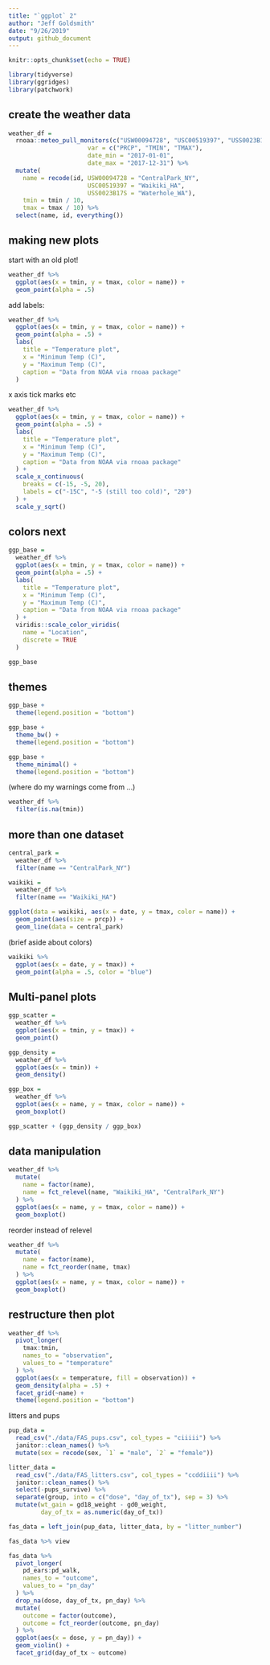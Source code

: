 ```yaml
---
title: "`ggplot` 2"
author: "Jeff Goldsmith"
date: "9/26/2019"
output: github_document
---
```


```r
knitr::opts_chunk$set(echo = TRUE)

library(tidyverse)
library(ggridges)
library(patchwork)
```

## create the weather data

```r
weather_df = 
  rnoaa::meteo_pull_monitors(c("USW00094728", "USC00519397", "USS0023B17S"),
                      var = c("PRCP", "TMIN", "TMAX"), 
                      date_min = "2017-01-01",
                      date_max = "2017-12-31") %>%
  mutate(
    name = recode(id, USW00094728 = "CentralPark_NY", 
                      USC00519397 = "Waikiki_HA",
                      USS0023B17S = "Waterhole_WA"),
    tmin = tmin / 10,
    tmax = tmax / 10) %>%
  select(name, id, everything())
```

## making new plots

start with an old plot!


```r
weather_df %>% 
  ggplot(aes(x = tmin, y = tmax, color = name)) + 
  geom_point(alpha = .5)
```

add labels:

```r
weather_df %>% 
  ggplot(aes(x = tmin, y = tmax, color = name)) + 
  geom_point(alpha = .5) + 
  labs(
    title = "Temperature plot",
    x = "Minimum Temp (C)",
    y = "Maximum Temp (C)",
    caption = "Data from NOAA via rnoaa package"
  )
```

x axis tick marks etc

```r
weather_df %>% 
  ggplot(aes(x = tmin, y = tmax, color = name)) + 
  geom_point(alpha = .5) + 
  labs(
    title = "Temperature plot",
    x = "Minimum Temp (C)",
    y = "Maximum Temp (C)",
    caption = "Data from NOAA via rnoaa package"
  ) + 
  scale_x_continuous(
    breaks = c(-15, -5, 20),
    labels = c("-15C", "-5 (still too cold)", "20")
  ) +
  scale_y_sqrt()
```

## colors next

```r
ggp_base = 
  weather_df %>% 
  ggplot(aes(x = tmin, y = tmax, color = name)) + 
  geom_point(alpha = .5) + 
  labs(
    title = "Temperature plot",
    x = "Minimum Temp (C)",
    y = "Maximum Temp (C)",
    caption = "Data from NOAA via rnoaa package"
  ) + 
  viridis::scale_color_viridis(
    name = "Location", 
    discrete = TRUE
  )

ggp_base
```

## themes

```r
ggp_base + 
  theme(legend.position = "bottom")
```

```r
ggp_base + 
  theme_bw() + 
  theme(legend.position = "bottom")
```


```r
ggp_base + 
  theme_minimal() +
  theme(legend.position = "bottom") 
```

(where do my warnings come from ...)

```r
weather_df %>% 
  filter(is.na(tmin))
```

## more than one dataset

```r
central_park = 
  weather_df %>% 
  filter(name == "CentralPark_NY")

waikiki = 
  weather_df %>% 
  filter(name == "Waikiki_HA")

ggplot(data = waikiki, aes(x = date, y = tmax, color = name)) + 
  geom_point(aes(size = prcp)) + 
  geom_line(data = central_park)

```


(brief aside about colors)

```r
waikiki %>% 
  ggplot(aes(x = date, y = tmax)) + 
  geom_point(alpha = .5, color = "blue")
```


## Multi-panel plots

```r
ggp_scatter = 
  weather_df %>% 
  ggplot(aes(x = tmin, y = tmax)) + 
  geom_point() 

ggp_density = 
  weather_df %>% 
  ggplot(aes(x = tmin)) + 
  geom_density()

ggp_box = 
  weather_df %>% 
  ggplot(aes(x = name, y = tmax, color = name)) + 
  geom_boxplot()

ggp_scatter + (ggp_density / ggp_box)
```

## data manipulation

```r
weather_df %>% 
  mutate(
    name = factor(name),
    name = fct_relevel(name, "Waikiki_HA", "CentralPark_NY")
  ) %>% 
  ggplot(aes(x = name, y = tmax, color = name)) + 
  geom_boxplot()

```


reorder instead of relevel

```r
weather_df %>% 
  mutate(
    name = factor(name),
    name = fct_reorder(name, tmax)
  ) %>% 
  ggplot(aes(x = name, y = tmax, color = name)) + 
  geom_boxplot()
```

## restructure then plot

```r
weather_df %>% 
  pivot_longer(
    tmax:tmin,
    names_to = "observation",
    values_to = "temperature"
  ) %>% 
  ggplot(aes(x = temperature, fill = observation)) + 
  geom_density(alpha = .5) + 
  facet_grid(~name) + 
  theme(legend.position = "bottom")
```




litters and pups 

```r
pup_data = 
  read_csv("./data/FAS_pups.csv", col_types = "ciiiii") %>%
  janitor::clean_names() %>%
  mutate(sex = recode(sex, `1` = "male", `2` = "female")) 

litter_data = 
  read_csv("./data/FAS_litters.csv", col_types = "ccddiiii") %>%
  janitor::clean_names() %>%
  select(-pups_survive) %>%
  separate(group, into = c("dose", "day_of_tx"), sep = 3) %>%
  mutate(wt_gain = gd18_weight - gd0_weight,
         day_of_tx = as.numeric(day_of_tx))

fas_data = left_join(pup_data, litter_data, by = "litter_number") 

fas_data %>% view
```

```r
fas_data %>% 
  pivot_longer(
    pd_ears:pd_walk, 
    names_to = "outcome",
    values_to = "pn_day"
  ) %>% 
  drop_na(dose, day_of_tx, pn_day) %>% 
  mutate(
    outcome = factor(outcome),
    outcome = fct_reorder(outcome, pn_day)
  ) %>% 
  ggplot(aes(x = dose, y = pn_day)) + 
  geom_violin() + 
  facet_grid(day_of_tx ~ outcome)
```


